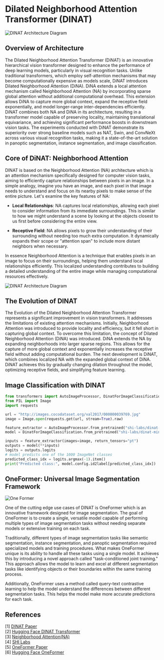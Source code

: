 # Dilated Neighborhood Attention Transformer (DINAT)

![DINAT Architecture Diagram](https://huggingface.co/datasets/hf-vision/course-assets/resolve/main/dinat_images/dina_comparison.png)
## Overview of Architecture

The Dilated Neighborhood Attention Transformer (DiNAT) is an innovative hierarchical vision transformer designed to enhance the performance of deep learning models, particularly in visual recognition tasks. Unlike traditional transformers, which employ self-attention mechanisms that may become computationally expensive as models scale, DiNAT introduces Dilated Neighborhood Attention (DiNA). DiNA extends a local attention mechanism called Neighborhood Attention (NA) by incorporating sparse global attention without additional computational overhead. This extension allows DiNA to capture more global context, expand the receptive field exponentially, and model longer-range inter-dependencies efficiently. DiNAT combines both NA and DiNA in its architecture, resulting in a transformer model capable of preserving locality, maintaining translational equivariance, and achieving significant performance boosts in downstream vision tasks. The experiments conducted with DiNAT demonstrate its superiority over strong baseline models such as NAT, Swin, and ConvNeXt across various visual recognition tasks, making it a state-of-the-art solution in panoptic segmentation, instance segmentation, and image classification.

## Core of DiNAT: Neighborhood Attention

DINAT is based on the Neighborhood Attention (NA) architecture which is an attention mechanism specifically designed for computer vision tasks, aiming to efficiently capture relationships between pixels in an image. In a simple analogy, imagine you have an image, and each pixel in that image needs to understand and focus on its nearby pixels to make sense of the entire picture. Let's examine the key features of NA:

* **Local Relationships**: NA captures local relationships, allowing each pixel to consider information from its immediate surroundings. This is similar to how we might understand a scene by looking at the objects closest to us first before considering the entire view.

* **Receptive Field**: NA allows pixels to grow their understanding of their surrounding without needing too much extra computation. It dynamically expands their scope or "attention span" to include more distant neighbors when necessary.

In essence Neighborhood Attention is a technique that enables pixels in an image to focus on their surroundings, helping them understand local relationships efficiently. This localized understanding contributes to building a detailed understanding of the entire image while managing computational resources effectively.

![DINAT Architecture Diagram](https://huggingface.co/datasets/hf-vision/course-assets/resolve/main/dinat_images/dinat_architecture.png)

## The Evolution of DINAT 

The Evolution of the Dilated Neighborhood Attention Transformer represents a significant improvement in vision transformers. It addresses the limitations of existing attention mechanisms. Initially, Neighborhood Attention was introduced to provide locality and efficiency, but it fell short in capturing global context. To overcome this limitation, the concept of Dilated Neighborhood Attention (DiNA) was introduced. DiNA extends the NA by expanding neighborhoods into larger sparse regions. This allows for the capture of more global context and exponentially increases the receptive field without adding computational burden. The next development is DiNAT, which combines localized NA with the expanded global context of DiNA. DiNAT achieves this by gradually changing dilation throughout the model, optimizing receptive fields, and simplifying feature learning.

## Image Classification with DINAT

```python
from transformers import AutoImageProcessor, DinatForImageClassification
from PIL import Image
import requests

url = "http://images.cocodataset.org/val2017/000000039769.jpg"
image = Image.open(requests.get(url, stream=True).raw)

feature_extractor = AutoImageProcessor.from_pretrained("shi-labs/dinat-mini-in1k-224")
model = DinatForImageClassification.from_pretrained("shi-labs/dinat-mini-in1k-224")

inputs = feature_extractor(images=image, return_tensors="pt")
outputs = model(**inputs)
logits = outputs.logits
# model predicts one of the 1000 ImageNet classes
predicted_class_idx = logits.argmax(-1).item()
print("Predicted class:", model.config.id2label[predicted_class_idx])

```


## OneFormer: Universal Image Segmentation Framework
![One Former](https://praeclarumjj3.github.io/oneformer/text_gen.svg)


One of the cutting edge use cases of DINAT is OneFormer which is an innovative framework designed for image segmentation. The goal of OneFormer is to create a single, versatile model capable of performing multiple types of image segmentation tasks without needing separate models or extensive training on each task.

Traditionally, different types of image segmentation tasks like semantic segmentation, instance segmentation, and panoptic segmentation required specialized models and training procedures. What makes OneFormer unique is its ability to handle all these tasks using a single model. It achieves this by introducing a novel approach called "task-conditioned joint training." This approach allows the model to learn and excel at different segmentation tasks like identifying objects or their boundaries within the same training process. 

Additionally, OneFormer uses a method called query-text contrastive learning to help the model understand the differences between different segmentation tasks. This helps the model make more accurate predictions for each task.


## References
[1] [DINAT Paper](https://arxiv.org/abs/2209.15001)  
[2] [Hugging Face DINAT Transformer](https://huggingface.co/docs/transformers/model_doc/dinat)  
[3] [Neighborhood Attention(NA)](https://arxiv.org/abs/2204.07143)  
[4] [SHI Labs](https://huggingface.co/shi-labs)   
[5] [OneFormer Paper](https://arxiv.org/abs/2211.06220)  
[6] [Hugging Face OneFormer](https://huggingface.co/docs/transformers/main/en/model_doc/oneformer)  
